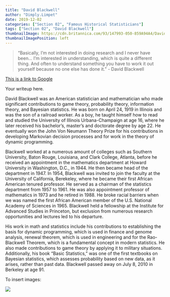 ```yaml
---
title: "David Blackwell"
author: "Dimply.Limpet"
date: 2019-12-02
categories: ["Section 02", "Famous Historical Statisticians"]
tags: ["Section 02", "David Blackwell"]
thumbnailImage: https://cdn.britannica.com/93/147993-050-859A94A4/David-Blackwell.jpg
thumbnailImagePosition: left
---
```


> "Basically, I’m not interested in doing research and I never have been... I’m interested in understanding, which is quite a different thing. And often to understand something you have to work it out yourself because no one else has done it."
> - David Blackwell

[This is a link to Google](www.google.com)

<!--more-->

Your writeup here.

David Blackwell was an American statistician and mathematician who made significant contributions to game theory, probability theory, information theory, and Bayesian statistics. He was born on April 24, 1919 in Illinois and was the son of a railroad worker. As a boy, he taught himself how to read and studied the University of Illinois Urbana-Champaign at age 16, where he later received his bachelor’s, master’s and doctorate degree by age 22. He eventually won the John Von Neumann Theory Prize for his contributions in developing Markovian decision processes and for work in the theory of dynamic programming.

Blackwell worked at a numerous amount of colleges such as Southern University, Baton Rouge, Louisiana, and Clark College, Atlanta, before he received an appointment in the mathematics department at Howard University in Washington, D.C., in 1944. He then became head of the department in 1947. In 1954, Blackwell was invited to join the faculty at the University of California, Berekeley, where he became their first African American tenured professor. He served as a chairman of the statistics department from 1957 to 1961. He was also appointment professor of mathematics in 1973 and he retired in 1988. 
He broke racial barriers when we was named the first African American member of the U.S. National Academy of Sciences in 1965. Blackwell held a fellowship at the Institute for Advanced Studies in Princeton, but exclusion from numerous research opportunities and lectures led to his departure.

His work in math and statistics include his contributions to establishing the basis for dynamic programming, which is used in finance and genome analysis, renewal theorem, which is used in engineering and for the Rao-Blackwell Theorem, which is a fundamental concept in modern statistics. He also made contributions to game theory by applying it to military situations. Additionally, his book “Basic Statistics,” was one of the first textbooks on Bayesian statistics, which assesses probability based on new data, as it arises, rather than past data. Blackwell passed away on July 8, 2010 in Berkeley at age 91.


To insert images:

![](https://cdn.britannica.com/93/147993-050-859A94A4/David-Blackwell.jpg)